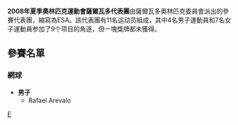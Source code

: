 {{Unreferenced|time=2022-01-06T04:14:23+00:00}}
{{Infobox Country Olympics
|NOC=ESA
|games=2008年夏季
}}
'''2008年夏季奧林匹克運動會薩爾瓦多代表團'''由薩爾瓦多奧林匹克委員會派出的參賽代表團，縮寫為ESA。該代表團有11名运动员組成，其中4名男子運動員和7名女子運動員参加了9个项目的角逐，但一塊獎牌都未獲得。

== 參賽名單 ==
=== 網球 ===
*'''男子'''
**Rafael Arevalo
{{sport-stub}}

[[Category:2008年夏季奧林匹克運動會代表團|E]]